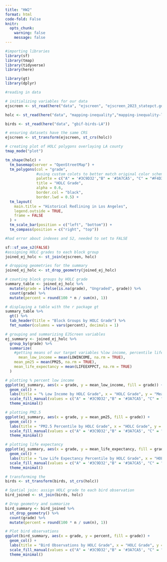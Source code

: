 ```yaml
---
title: "HW2"
format: html
code-fold: False
knitr: 
  opts_chunk: 
    warning: false
    message: false
---
```


```r
#importing libraries
library(sf)
library(tmap)
library(tidyverse)
library(here)

library(gt)
library(dplyr)
```

```r
#reading in data

# initializing variables for our data
ejscreen <- st_read(here("data", "ejscreen", "ejscreen_2023_statepct.gdb"))

holc <- st_read(here("data", "mapping-inequality","mapping-inequality-los-angeles.json"))

birds <- st_read(here("data", "gbif-birds-LA"))

# ensuring datasets have the same CRS
ejscreen <- st_transform(ejscreen, st_crs(holc))
```


```r

# creating plot of HOLC polygons overlaying LA county
tmap_mode("plot")

tm_shape(holc) +
  tm_basemap(server = "OpenStreetMap") +
  tm_polygons(col = "grade",
              #using custom colots to better match original color scheme
              palette = c("A" = '#3C9D32',"B" = '#3A7CA5', "C" = "#F4D35E", "D" = "#D1495B"),
              title = "HOLC Grade",
              alpha = 0.6,
              border.col = "black",
              border.lwd = 0.5) +
  tm_layout(
    main.title = "Historical Redlining in Los Angeles",
    legend.outside = TRUE,
    frame = FALSE
  ) +
  tm_scale_bar(position = c("left", "bottom")) +
  tm_compass(position = c("right", "top"))

```

```r
#had error about indexes and S2, needed to set to FALSE

sf::sf_use_s2(FALSE)
#assigning HOLC grades to each block group
joined_ej_holc <- st_join(ejscreen, holc)

# dropping geometries for the summary
joined_ej_holc <- st_drop_geometry(joined_ej_holc)

# counting block groups by HOLC grade
summary_table <- joined_ej_holc %>%
  mutate(grade = ifelse(is.na(grade), "Ungraded", grade)) %>%
  count(grade) %>%
  mutate(percent = round(100 * n / sum(n), 1))

# displaying a table with the r package gt
summary_table %>%
  gt() %>%
  tab_header(title = "Block Groups by HOLC Grade") %>%
  fmt_number(columns = vars(percent), decimals = 1)

```
```r
# grouping and summarizing EJScreen variables
ej_summary <- joined_ej_holc %>%
  group_by(grade) %>%
  summarize(
    #getting means of our target variables %low income, percentile life expectancy and particulate matter
      mean_low_income = mean(LOWINCOME, na.rm = TRUE),
    mean_pm25 = mean(PM25, na.rm = TRUE),
    mean_life_expectancy = mean(LIFEEXPPCT, na.rm = TRUE)
  )
```

```r

# plotting % percent low income
ggplot(ej_summary, aes(x = grade, y = mean_low_income, fill = grade)) +
  geom_col() +
  labs(title = "% Low Income by HOLC Grade", x = "HOLC Grade", y = "Mean % Low Income") +
  scale_fill_manual(values = c("A" = '#3C9D32',"B" = '#3A7CA5', "C" = "#F4D35E", "D" = "#D1495B")) +
  theme_minimal()

```

```r
# plotting PM2.5
ggplot(ej_summary, aes(x = grade, y = mean_pm25, fill = grade)) +
  geom_col() +
  labs(title = "PM2.5 Percentile by HOLC Grade", x = "HOLC Grade", y = "Mean Percentile") +
  scale_fill_manual(values = c("A" = '#3C9D32',"B" = '#3A7CA5', "C" = "#F4D35E", "D" = "#D1495B")) +
  theme_minimal()

```

```r
# plotting life expectancy
ggplot(ej_summary, aes(x = grade, y = mean_life_expectancy, fill = grade)) +
  geom_col() +
  labs(title = "Low Life Expectancy Percentile by HOLC Grade", x = "HOLC Grade", y = "Mean Percentile") +
  scale_fill_manual(values = c("A" = '#3C9D32',"B" = '#3A7CA5', "C" = "#F4D35E", "D" = "#D1495B")) +
  theme_minimal()
```

```r
# transforming the 
birds <- st_transform(birds, st_crs(holc))

# Spatial join: assign HOLC grade to each bird observation
bird_joined <- st_join(birds, holc)

# Drop geometry and summarize
bird_summary <- bird_joined %>%
  st_drop_geometry() %>%
  count(grade) %>%
  mutate(percent = round(100 * n / sum(n), 1))

# Plot bird observations
ggplot(bird_summary, aes(x = grade, y = percent, fill = grade)) +
  geom_col() +
  labs(title = "Bird Observations by HOLC Grade", x = "HOLC Grade", y = "Percent of Observations") +
  scale_fill_manual(values = c("A" = '#3C9D32',"B" = '#3A7CA5', "C" = "#F4D35E", "D" = "#D1495B")) +
  theme_minimal()

```

